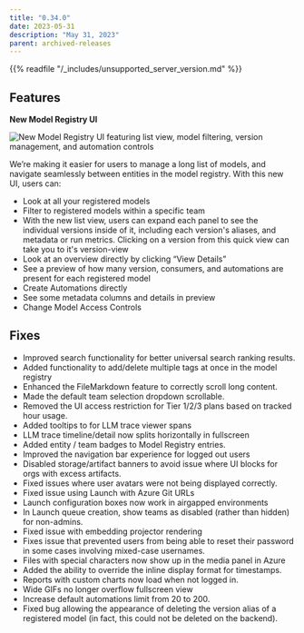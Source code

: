 ```yaml
---
title: "0.34.0"
date: 2023-05-31
description: "May 31, 2023"
parent: archived-releases
---
```


<Warning>
{{% readfile "/_includes/unsupported_server_version.md" %}}
</Warning>

## Features 

**********New Model Registry UI**********

![New Model Registry UI featuring list view, model filtering, version management, and automation controls](https://github.com/wandb/server/assets/97066933/3fedbdb8-aa79-4fb6-aab8-bddd8899e8dc)

We’re making it easier for users to manage a long list of models, and navigate seamlessly between entities in the model registry.  With this new UI, users can:

- Look at all your registered models
- Filter to registered models within a specific team
- With the new list view, users can expand each panel to see the individual versions inside of it, including each version's aliases, and metadata or run metrics. Clicking on a version from this quick view can take you to it's version-view
- Look at an overview directly by clicking “View Details”
- See a preview of how many version, consumers, and automations are present for each registered model
- Create Automations directly
- See some metadata columns and details in preview
- Change Model Access Controls

## Fixes

- Improved search functionality for better universal search ranking results.
- Added functionality to add/delete multiple tags at once in the model registry
- Enhanced the FileMarkdown feature to correctly scroll long content.
- Made the default team selection dropdown scrollable.
- Removed the UI access restriction for Tier 1/2/3 plans based on tracked hour usage.
- Added tooltips to for LLM trace viewer spans
- LLM trace timeline/detail now splits horizontally in fullscreen
- Added entity / team badges to Model Registry entries.
- Improved the navigation bar experience for logged out users
- Disabled storage/artifact banners to avoid issue where UI blocks for orgs with excess artifacts.
- Fixed issues where user avatars were not being displayed correctly.
- Fixed issue using Launch with Azure Git URLs
- Launch configuration boxes now work in airgapped environments
- In Launch queue creation, show teams as disabled (rather than hidden) for non-admins.
- Fixed issue with embedding projector rendering
- Fixes issue that prevented users from being able to reset their password in some cases involving mixed-case usernames.
- Files with special characters now show up in the media panel in Azure
- Added the ability to override the inline display format for timestamps.
- Reports with custom charts now load when not logged in.
- Wide GIFs no longer overflow fullscreen view
- Increase default automations limit from 20 to 200.
- Fixed bug allowing the appearance of deleting the version alias of a registered model (in fact, this could not be deleted on the backend).
